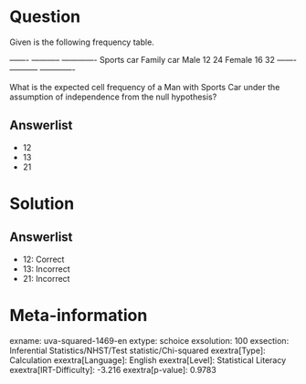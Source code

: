 Question
========

Given is the following frequency table.

  ------- ----------- ------------- Sports car Family car Male 12 24 Female 16 32 ------- ----------- -------------

What is the expected cell frequency of a Man with Sports Car under the assumption of independence from the null hypothesis?

Answerlist
----------

* 12
* 13
* 21

Solution
========

Answerlist
----------

* 12: Correct
* 13: Incorrect
* 21: Incorrect

Meta-information
================
exname: uva-squared-1469-en
extype: schoice
exsolution: 100
exsection: Inferential Statistics/NHST/Test statistic/Chi-squared
exextra[Type]: Calculation
exextra[Language]: English
exextra[Level]: Statistical Literacy
exextra[IRT-Difficulty]: -3.216
exextra[p-value]: 0.9783
